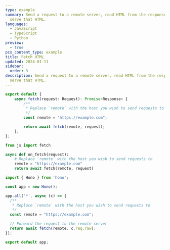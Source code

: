 ```yaml
---
type: example
summary: Send a request to a remote server, read HTML from the response, and
  serve that HTML.
languages:
  - JavaScript
  - TypeScript
  - Python
preview:
  - true
pcx_content_type: example
title: Fetch HTML
updated: 2024-01-11
sidebar:
  order: 3
description: Send a request to a remote server, read HTML from the response, and
  serve that HTML.
---
```



<Tabs syncKey="workersExamples"> <TabItem label="JavaScript" icon="seti:javascript">

<Render file="fetch-html-example-js" />

</TabItem> <TabItem label="TypeScript" icon="seti:typescript">

```ts
export default {
	async fetch(request: Request): Promise<Response> {
		/**
		 * Replace `remote` with the host you wish to send requests to
		 */
		const remote = "https://example.com";

		return await fetch(remote, request);
	},
};
```

</TabItem> <TabItem label="Python" icon="seti:python">

```py
from js import fetch

async def on_fetch(request):
    # Replace `remote` with the host you wish to send requests to
    remote = "https://example.com"
    return await fetch(remote, request)
```

</TabItem> <TabItem label="Hono" icon="seti:typescript">

```ts
import { Hono } from 'hono';

const app = new Hono();

app.all('*', async (c) => {
  /**
   * Replace `remote` with the host you wish to send requests to
   */
  const remote = "https://example.com";

  // Forward the request to the remote server
  return await fetch(remote, c.req.raw);
});

export default app;
```

</TabItem> </Tabs>
